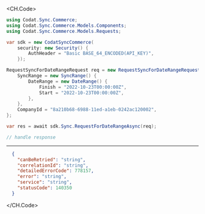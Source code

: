 
<CH.Code>
```csharp RequestForDateRange.cs
using Codat.Sync.Commerce;
using Codat.Sync.Commerce.Models.Components;
using Codat.Sync.Commerce.Models.Requests;

var sdk = new CodatSyncCommerce(
    security: new Security() {
        AuthHeader = "Basic BASE_64_ENCODED(API_KEY)",
    });

RequestSyncForDateRangeRequest req = new RequestSyncForDateRangeRequest() {
    SyncRange = new SyncRange() {
        DateRange = new DateRange() {
            Finish = "2022-10-23T00:00:00Z",
            Start = "2022-10-23T00:00:00Z",
        },
    },
    CompanyId = "8a210b68-6988-11ed-a1eb-0242ac120002",
};

var res = await sdk.Sync.RequestForDateRangeAsync(req);

// handle response
```
---

```json Example Response
  {
    "canBeRetried": "string",
    "correlationId": "string",
    "detailedErrorCode": 778157,
    "error": "string",
    "service": "string",
    "statusCode": 140350
  }
```
</CH.Code>
